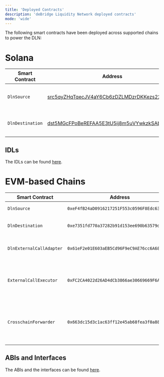 ```yaml
---
title: 'Deployed Contracts'
description: 'deBridge Liquidity Network deployed contracts'
mode: 'wide'
---
```


The following smart contracts have been deployed across supported chains to power the DLN:

# Solana
| **Smart Contract** | **Address**                                                                                                                                      | **Description**                                  |
|--------------------|--------------------------------------------------------------------------------------------------------------------------------------------------|--------------------------------------------------|
| `DlnSource`        | [src5qyZHqTqecJV4aY6Cb6zDZLMDzrDKKezs22MPHr4](https://solscan.io/account/src5qyZHqTqecJV4aY6Cb6zDZLMDzrDKKezs22MPHr4)                         | Used to place orders on DLN                      |
| `DlnDestination`   | [dst5MGcFPoBeREFAA5E3tU5ij8m5uVYwkzkSAbsLbNo](https://solscan.io/account/dst5MGcFPoBeREFAA5E3tU5ij8m5uVYwkzkSAbsLbNo)                         | Used to fulfill and cancel DLN orders            |

## IDLs

The IDLs can be found [here](https://github.com/debridge-finance/abis-and-idls/tree/master/idls).

# EVM-based Chains

| **Smart Contract**           | **Address**                                      | **Description**                                                                                                                                     |
|-----------------------------|--------------------------------------------------|-----------------------------------------------------------------------------------------------------------------------------------------------------|
| `DlnSource`                 | `0xeF4fB24aD0916217251F553c0596F8Edc630EB66`     | Used to place orders on DLN                                                                                                                         |
| `DlnDestination`            | `0xe7351fd770a37282b91d153ee690b63579d6dd7f`     | Used to fulfill and cancel orders placed on DLN                                                                                                     |
| `DlnExternalCallAdapter`    | `0x61eF2e01E603aEB5Cd96F9eC9AE76cc6A68f6cF9`     | Intermediary store and the engine for DLN Hooks that implement `IExternalCallExecutor`                                                              |
| `ExternalCallExecutor`      | `0xFC2CA4022d26AD4dCb3866ae30669669F6A28f19`     | Universal DLN Hook (implementing `IExternalCallExecutor`) that executes arbitrary transaction calls bypassed via a payload                         |
| `CrosschainForwarder`       | `0x663dc15d3c1ac63ff12e45ab68fea3f0a883c251`     | Intermediary contract used exclusively by the DLN API to swap input asset for one of the settlement assets prior to order creation, if necessary   |

## ABIs and Interfaces

The ABIs and the interfaces can be found [here](https://github.com/debridge-finance/abis-and-idls/tree/master/abis).